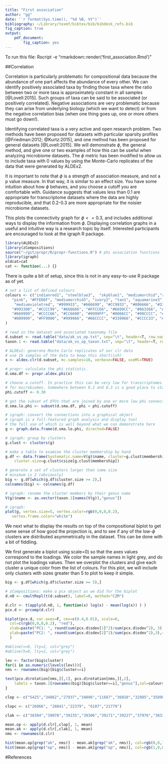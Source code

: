 ```yaml
---
title: "First association"
author: "gg"
date: '`r format(Sys.time(), "%d %B, %Y")`'
bibliography: ~/Library/texmf/bibtex/bib/bibdesk_refs.bib
fig_caption: true
output:
    pdf_document:
        fig_caption: yes
---
```


To run this file:
Rscript -e "rmarkdown::render('first_association.Rmd')"

##Correlation

Correlation is particularly problematic for compositional data because the abundance of one part affects the abundance of every other. We can identify positively associated taxa by finding those taxa where the ratio between two or more taxa is approximately constant in all samples [@Lovell:2015]. Such groups of taxa can be said to be associated (or positively correlated). Negative associations are very problematic because they can arise from underlying biology (which we want to detect) or from the negative correlation bias (when one thing goes up, one or more others must go down!).

Identifying correlated taxa is a very active and open research problem. Two methods have been proposed for datasets with particular sparsity profiles [@Friedman:2012; @Kurtz:2015], and one method has been proposed for general datasets [@Lovell:2015]. We will demonstrate $\phi$, the general method, and give one or two examples of how this can be useful when analyzing microbiome datasets. The $\phi$ metric has been modified to allow us to include taxa with 0 values by using the Monte-Carlo replicates of the data that were generated by ALDEx2.

It is important to note that $\phi$ is a strength of association measure, and not a p value measure. In that way, it is similar to an effect size. You have some intuition about how $\phi$ behaves, and you choose a cutoff you are comfortable with. Guidance suggests that values less than 0.1 are appropriate for transcriptome datasets where the data are highly reproducible, and that 0.2-0.3 are more appropriate for the noisier microbiome datasets.

This plots the connectivity graph for $\phi <= 0.3$, and includes additional ways to display the information from $\phi$. Displaying correlation graphs in a useful and intuitive way is a research topic by itself. Interested participants are encouraged to look at the igraph R package.



```r
library(ALDEx2)
library(zCompositions)
source("~/git/propr/R/propr-functions.R") # phi association functions
library(igraph)
oldcat=cat
cat <- function(...) {}

```

There is quite a bit of setup, since this is not in any easy-to-use R package as of yet.


```r

# set a list of defined colours
colours <- c("indianred1", "steelblue3",  "skyblue1", "mediumorchid","royalblue4", "olivedrab3",
   "pink", "#FFED6F", "mediumorchid3", "ivory2", "tan1", "aquamarine3", "#C0C0C0",
    "mediumvioletred", "#999933", "#666699", "#CC9933", "#006666", "#3399FF",
   "#993300", "#CCCC99", "#666666", "#FFCC66", "#6699CC", "#663366", "#9999CC", "#CCCCCC",
   "#669999", "#CCCC66", "#CC6600", "#9999FF", "#0066CC", "#99CCCC", "#999999", "#FFCC00",
   "#009999", "#FF9900", "#999966", "#66CCCC", "#339966", "#CCCC33", "#EDEDED"
)

# read in the dataset and associated taxonomy file
d.subset <- read.table("data/ak_vs_op.txt", sep="\t", header=T, row.names=1)
taxon.1 <- read.table("data/ak_vs_op_taxon.txt", sep="\t", header=T, row.names=1)

# ALDEx2: generate Monte Carlo replicates of our clr data
# use 16 samples of the data to keep this short(ish)
x <- aldex.clr(d.subset, mc.samples=16, verbose=FALSE, useMC=TRUE)

# propr: calculate the phi statistic.
d.sma.df <- propr.aldex.phi(x)

# choose a cutoff. In practice this can be very low for transcriptomes and higher
# for microbiomes. Somewhere between 0.2 and 0.3 is a good place to start
phi.cutoff <- 0.30

# get the subset of OTUs that are joined by one or more low phi connections
d.sma.lo.phi <- subset(d.sma.df, phi < phi.cutoff)

# igraph: convert the connections into a graphical object
# igraph is a full-featured graph analysis and display tool
# the full use of which is well beyond what we can demonstrate here
g <- graph.data.frame(d.sma.lo.phi, directed=FALSE)

# igraph: group by clusters
g.clust <- clusters(g)

# make a table to examine the cluster membership by hand
g.df <- data.frame(Systematic.name=V(g)$name, cluster=g.clust$membership,
    cluster.size=g.clust$csize[g.clust$membership])

# generate a set of clusters larger than some size
# minimum is 2 (obviously)
big <- g.df[which(g.df$cluster.size >= 2),]
colnames(big) <- colnames(g.df)

# igraph: rename the cluster members by their genus name
V(g)$name <- as.vector(taxon.1[names(V(g)),"genus"])

# igraph:
plot(g, vertex.size=5, vertex.color=rgb(0,0,0,0.2),
   vertex.frame.color="white")
```

We next what to display the results on top of the compositional biplot to get some sense of how good the projection is, and to see if any of the low-$\phi$ clusters are distributed asymmetrically in the dataset. This can be done with a bit of fiddling.

We first generate a biplot using scale=0) so that the axes values correspond to the loadings. We color the sample names in light grey, and do not plot the loadings values. Then we overplot the clusters and give each cluster a unique color from the list of colours. For this plot, we will include only clusters with sizes greater than 5 to plot to keep it simple.



```r

big <- g.df[which(g.df$cluster.size >= 5),]

# zCompositions: make a pcx object as we did for the biplot
d.n0 <- cmultRepl(t(d.subset), label=0, method="CZM")

d.clr <- t(apply(d.n0, 1, function(x) log(x) - mean(log(x)) ) )
pcx.d <- prcomp(d.clr)

biplot(pcx.d, var.axes=F, cex=c(0.4,0.01), scale=0,
  col=c(rgb(0,0,0,0.2), "red"),
  xlab=paste("PC1: ", round(sum(pcx.d$sdev[1]^2)/sum(pcx.d$sdev^2), 3), sep=""),
  ylab=paste("PC2: ", round(sum(pcx.d$sdev[2]^2)/sum(pcx.d$sdev^2),3),sep="")
  )

#abline(v=0, lty=2, col="grey")
#abline(h=0, lty=2, col="grey")

lev <- factor(big$cluster)
for(i in as.numeric(levels(lev))){
nms <- rownames(big)[big$cluster==i]

text(pcx.d$rotation[nms,][,1], pcx.d$rotation[nms,][,2],
    labels = taxon.1[rownames(big)[big$cluster==i],"genus"],col=colours[i], cex=1)
}

```

\newpage


```r

clop <- c("5425","34862","27937","34896","11687","36010","32985","35898","35936","36038","11","3760")

clopc <- c("26066", "28841","22379", "6107","21779")

clak <- c("38304","39078","39235","39306","39171","39227","37976","38334","38833")

mean.op <- apply(d.clr[,clop], 1, mean)
mean.ak <- apply(d.clr[,clak], 1, mean)
nms <- rownames(d.clr)

hist(mean.op[grep("ak", nms)] - mean.ak[grep("ak", nms)], col=rgb(0,0,1,0.4), xlim=c(-8,8), ylim=c(0,80), xlab=("ratio Grp A : Grp B"), main="Ratio")
hist(mean.op[grep("op", nms)] - mean.ak[grep("op", nms)], col=rgb(1,0,0,0.4), add=T)


```

\newpage

#References
